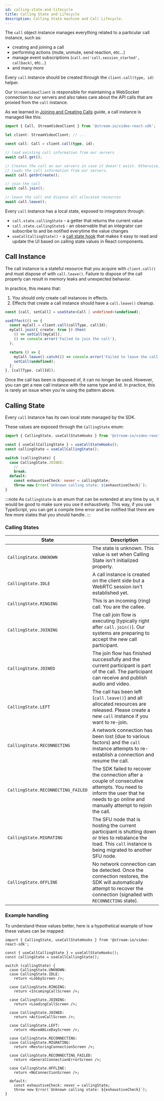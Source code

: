 ```yaml
---
id: calling-state-and-lifecycle
title: Calling State and Lifecycle
description: Calling State machine and Call Lifecycle.
---
```


The `call` object instance manages everything related to a particular call instance, such as:

- creating and joining a call
- performing actions (mute, unmute, send reaction, etc...)
- manage event subscriptions (`call.on('call.session_started', callback)`, etc...)
- and many more

Every `call` instance should be created through the `client.call(type, id)` helper.

Our `StreamVideoClient` is responsible for maintaining a WebSocket connection to our servers and also takes care about the API calls that are proxied from the `call` instance.

As we learned in [Joining and Creating Calls](../../guides/joining-and-creating-calls/) guide, a call instance is managed like this:

```ts
import { Call, StreamVideoClient } from '@stream-io/video-react-sdk';

let client: StreamVideoClient; // ...

const call: Call = client.call(type, id);

// load existing call information from our servers
await call.get();

// Creates the call on our servers in case it doesn't exist. Otherwise,
// loads the call information from our servers.
await call.getOrCreate();

// join the call
await call.join();

// leave the call and dispose all allocated resources
await call.leave();
```

Every `call` instance has a local state, exposed to integrators through:

- `call.state.callingState` - a getter that returns the current value
- `call.state.callingState$` - an observable that an integrator can subscribe to and be notified everytime the value changes
- `useCallCallingState()` - a [call state hook](../../guides/call-and-participant-state/#call-state-hooks) that makes it easy to read and update the UI based on calling state values in React components.

## Call Instance

The call instance is a stateful resource that you acquire with `client.call()` and must dispose of with `call.leave()`. Failure to dispose of the call properly can result in memory leaks and unexpected behavior.

In practice, this means that:

1. You should only create call instances in effects.
2. Effects that create a call instance should have a `call.leave()` cleanup.

```ts
const [call, setCall] = useState<Call | undefined>(undefined);

useEffect(() => {
  const myCall = client.call(callType, callId);
  myCall.join({ create: true }).then(
    () => setCall(myCall),
    () => console.error('Failed to join the call'),
  );

  return () => {
    myCall.leave().catch(() => console.error('Failed to leave the call'));
    setCall(undefined);
  };
}, [callType, callId]);
```

Once the call has been is disposed of, it can no longer be used. However, you can get a new call instance with the same type and id. In practice, this is rarely an issue when you're using the pattern above.

## Calling State

Every `call` instance has its own local state managed by the SDK.

These values are exposed through the `CallingState` enum:

```ts
import { CallingState, useCallStateHooks } from '@stream-io/video-react-sdk';

const { useCallCallingState } = useCallStateHooks();
const callingState = useCallCallingState();

switch (callingState) {
  case CallingState.JOINED:
    // ...
    break;
  default:
    const exhaustiveCheck: never = callingState;
    throw new Error(`Unknown calling state: ${exhaustiveCheck}`);
}
```

:::note
As `CallingState` is an enum that can be extended at any time by us, it would be good to make sure you
use it exhaustively. This way, if you use TypeScript, you can get a compile time error and be notified that
there are few more states that you should handle.
:::

### Calling States

| State                              | Description                                                                                                                                                                      |
| ---------------------------------- | -------------------------------------------------------------------------------------------------------------------------------------------------------------------------------- |
| `CallingState.UNKNOWN`             | The state is unknown. This value is set when Calling State isn't initialized properly.                                                                                           |
| `CallingState.IDLE`                | A call instance is created on the client side but a WebRTC session isn't established yet.                                                                                        |
| `CallingState.RINGING`             | This is an incoming (ring) call. You are the callee.                                                                                                                             |
| `CallingState.JOINING`             | The call join flow is executing (typically right after `call.join()`). Our systems are preparing to accept the new call participant.                                             |
| `CallingState.JOINED`              | The join flow has finished successfully and the current participant is part of the call. The participant can receive and publish audio and video.                                |
| `CallingState.LEFT`                | The call has been left (`call.leave()`) and all allocated resources are released. Please create a new `call` instance if you want to re-join.                                    |
| `CallingState.RECONNECTING`        | A network connection has been lost (due to various factors) and the `call` instance attempts to re-establish a connection and resume the call.                                   |
| `CallingState.RECONNECTING_FAILED` | The SDK failed to recover the connection after a couple of consecutive attempts. You need to inform the user that he needs to go online and manually attempt to rejoin the call. |
| `CallingState.MIGRATING`           | The SFU node that is hosting the current participant is shutting down or tries to rebalance the load. This `call` instance is being migrated to another SFU node.                |
| `CallingState.OFFLINE`             | No network connection can be detected. Once the connection restores, the SDK will automatically attempt to recover the connection (signalled with `RECONNECTING` state).         |

### Example handling

To understand these values better, here is a hypothetical example of how these values can be mapped:

```tsx
import { CallingState, useCallStateHooks } from '@stream-io/video-react-sdk';

const { useCallCallingState } = useCallStateHooks();
const callingState = useCallCallingState();

switch (callingState) {
  case CallingState.UNKNOWN:
  case CallingState.IDLE:
    return <LobbyScreen />;

  case CallingState.RINGING:
    return <IncomingCallScreen />;

  case CallingState.JOINING:
    return <LoadingCallScreen />;

  case CallingState.JOINED:
    return <ActiveCallScreen />;

  case CallingState.LEFT:
    return <HaveANiceDayScreen />;

  case CallingState.RECONNECTING:
  case CallingState.MIGRATING:
    return <RestoringConnectionScreen />;

  case CallingState.RECONNECTING_FAILED:
    return <GeneralConnectionErrorScreen />;

  case CallingState.OFFLINE:
    return <NoConnectionScreen />;

  default:
    const exhaustiveCheck: never = callingState;
    throw new Error(`Unknown calling state: ${exhaustiveCheck}`);
}
```
